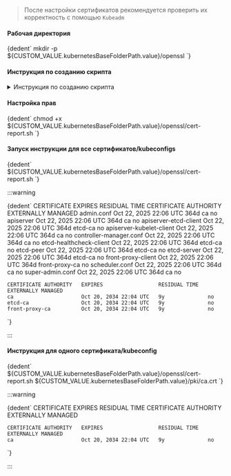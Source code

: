 

> После настройки сертификатов рекомендуется проверить их корректность с помощью `Kubeadm`

<h4>Рабочая директория</h4>
<CodeBlock language="bash">
    {dedent`
        mkdir -p ${CUSTOM_VALUE.kubernetesBaseFolderPath.value}/openssl
    `}
</CodeBlock>

<h4>Инструкция по созданию скрипта</h4>
<details className="custom-gray-block">
<summary>Инструкция по созданию скрипта</summary>
<CodeBlock language="bash">
  {dedent`
    cat <<'EOF' > ${CUSTOM_VALUE.kubernetesBaseFolderPath.value}/openssl/cert-report.sh
    #!/usr/bin/env bash
    set -euo pipefail

    TMPDIR=\$(mktemp -d)
    trap 'rm -rf "\$TMPDIR"' EXIT

    declare -A CN_TO_CA_NAME
    declare -A PROCESSED_FINGERPRINTS
    CERT_ROWS=()
    CA_ROWS=()

    CERT_HEADER=\$(printf "%-28s %-25s %-15s %-24s %-20s" \\
      "CERTIFICATE" "EXPIRES" "RESIDUAL TIME" "CERTIFICATE AUTHORITY" "EXTERNALLY MANAGED")
    CA_HEADER=\$(printf "%-24s %-25s %-15s %-20s" \\
      "CERTIFICATE AUTHORITY" "EXPIRES" "RESIDUAL TIME" "EXTERNALLY MANAGED")

    CERT_PATH="\${1:-}"

    if [ -n "\$CERT_PATH" ]; then
      FILES=("\$CERT_PATH")
    else
      mapfile -t FILES < <(
        find /etc/kubernetes/ \\
          -type d -name openssl -prune -o \\
          -type f \\( -name "*.crt" -o -name "*.pem" -o -name "*.conf" \\) -print 2>/dev/null
      )
    fi

    extract_cert() {
      local file="\$1"
      local out="\$2"
      if grep -q "client-certificate-data:" "\$file"; then
        awk '/client-certificate-data:/ {print \$2}' "\$file" | base64 -d > "\$out"
      else
        cp "\$file" "\$out"
      fi
    }

    cert_lifetime() {
      local end="\$1"
      local end_ts now_ts days years
      end_ts=\$(date -d "\$end" +%s)
      now_ts=\$(date +%s)
      (( end_ts < now_ts )) && echo "expired" && return
      days=\$(( (end_ts - now_ts) / 86400 ))
      years=\$(( days / 365 ))
      (( years > 0 )) && echo "\${years}y" || echo "\${days}d"
    }

    cert_name() {
      local path="\$1"
      local base
      base=\$(basename "\$path" | sed 's/\\.\\(crt\\|pem\\|conf\\)\$//')
      case "\$path" in
        */etcd/*)         echo "etcd-\$base" ;;
        */front-proxy/*)  echo "front-proxy-\$base" ;;
        *)                echo "\$base" ;;
      esac
    }

    for file in "\${FILES[@]}"; do
      crt="\$TMPDIR/ca.crt"
      extract_cert "\$file" "\$crt" || continue
      openssl x509 -in "\$crt" -noout -text 2>/dev/null | grep -A1 "Key Usage" | grep -q "Certificate Sign" || continue
      cn=\$(openssl x509 -in "\$crt" -noout -subject 2>/dev/null | sed -n 's/.*CN *= *\\([^,\\/]*\\).*/\\1/p')
      [[ -n "\$cn" ]] && CN_TO_CA_NAME["\$cn"]="\$(cert_name "\$file")"
    done

    for file in "\${FILES[@]}"; do
      crt="\$TMPDIR/cert.crt"
      extract_cert "\$file" "\$crt" || continue
      openssl x509 -in "\$crt" -noout >/dev/null 2>&1 || continue

      fp=\$(openssl x509 -in "\$crt" -noout -fingerprint -sha256 | cut -d= -f2)
      [[ -n "\${PROCESSED_FINGERPRINTS[\$fp]+x}" ]] && continue
      PROCESSED_FINGERPRINTS[\$fp]=1

      name=\$(cert_name "\$file")
      end_raw=\$(openssl x509 -in "\$crt" -noout -enddate | cut -d= -f2)
      expires=\$(date -d "\$end_raw" "+%b %d, %Y %H:%M UTC")
      residual=\$(cert_lifetime "\$end_raw")

      if openssl x509 -in "\$crt" -noout -text | grep -A1 "Key Usage" | grep -q "Certificate Sign"; then
        CA_ROWS+=("\$(printf "%-24s %-25s %-15s %-20s" "\$name" "\$expires" "\$residual" "no")")
      else
        issuer_cn=\$(openssl x509 -in "\$crt" -noout -issuer | sed -n 's/.*CN *= *\\([^,\\/]*\\).*/\\1/p')
        ca_name="\${CN_TO_CA_NAME[\$issuer_cn]:-\$issuer_cn}"
        CERT_ROWS+=("\$(printf "%-28s %-25s %-15s %-24s %-20s" "\$name" "\$expires" "\$residual" "\$ca_name" "no")")
      fi
    done

    echo
    echo "\$CERT_HEADER"
    printf "%s\\n" "\${CERT_ROWS[@]}" | sort
    echo
    echo "\$CA_HEADER"
    printf "%s\\n" "\${CA_ROWS[@]}" | sort
    EOF
  `}
</CodeBlock>

</details>

<h4>Настройка прав</h4>
<CodeBlock language="bash">
    {dedent`
      chmod +x ${CUSTOM_VALUE.kubernetesBaseFolderPath.value}/openssl/cert-report.sh
    `}
</CodeBlock>


<h4>Запуск инструкции для все сертификатов/kubeconfigs</h4>
<CodeBlock language="bash">
    {dedent`
      ${CUSTOM_VALUE.kubernetesBaseFolderPath.value}/openssl/cert-report.sh
    `}
</CodeBlock>


:::warning

<CodeBlock language="bash">
  {dedent`
    CERTIFICATE                EXPIRES                  RESIDUAL TIME   CERTIFICATE AUTHORITY   EXTERNALLY MANAGED
    admin.conf                 Oct 22, 2025 22:06 UTC   364d            ca                      no
    apiserver                  Oct 22, 2025 22:06 UTC   364d            ca                      no
    apiserver-etcd-client      Oct 22, 2025 22:06 UTC   364d            etcd-ca                 no
    apiserver-kubelet-client   Oct 22, 2025 22:06 UTC   364d            ca                      no
    controller-manager.conf    Oct 22, 2025 22:06 UTC   364d            ca                      no
    etcd-healthcheck-client    Oct 22, 2025 22:06 UTC   364d            etcd-ca                 no
    etcd-peer                  Oct 22, 2025 22:06 UTC   364d            etcd-ca                 no
    etcd-server                Oct 22, 2025 22:06 UTC   364d            etcd-ca                 no
    front-proxy-client         Oct 22, 2025 22:06 UTC   364d            front-proxy-ca          no
    scheduler.conf             Oct 22, 2025 22:06 UTC   364d            ca                      no
    super-admin.conf           Oct 22, 2025 22:06 UTC   364d            ca                      no

    CERTIFICATE AUTHORITY   EXPIRES                  RESIDUAL TIME   EXTERNALLY MANAGED
    ca                      Oct 20, 2034 22:04 UTC   9y              no
    etcd-ca                 Oct 20, 2034 22:04 UTC   9y              no
    front-proxy-ca          Oct 20, 2034 22:04 UTC   9y              no
  `}
</CodeBlock>

:::


<h4>Инструкция для одного сертификата/kubeconfig</h4>
<CodeBlock language="bash">
    {dedent`
      ${CUSTOM_VALUE.kubernetesBaseFolderPath.value}/openssl/cert-report.sh ${CUSTOM_VALUE.kubernetesBaseFolderPath.value}/pki/ca.crt
    `}
</CodeBlock>

:::warning

<CodeBlock language="bash">
  {dedent`
    CERTIFICATE                EXPIRES                  RESIDUAL TIME   CERTIFICATE AUTHORITY   EXTERNALLY MANAGED


    CERTIFICATE AUTHORITY   EXPIRES                  RESIDUAL TIME   EXTERNALLY MANAGED
    ca                      Oct 20, 2034 22:04 UTC   9y              no
  `}
</CodeBlock>

:::

